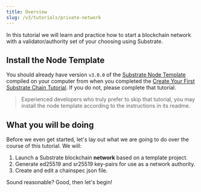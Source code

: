 ```yaml
---
title: Overview
slug: /v3/tutorials/private-network
---
```


In this tutorial we will learn and practice how to start a blockchain network with a
validator/authority set of your choosing using Substrate.

## Install the Node Template

You should already have version `v3.0.0` of the
[Substrate Node Template](https://github.com/substrate-developer-hub/substrate-node-template)
compiled on your computer from when you completed the
[Create Your First Substrate Chain Tutorial](../../tutorials/create-your-first-substrate-chain/).
If you do not, please complete that tutorial.

> Experienced developers who truly prefer to skip that tutorial, you may install the node template
> according to the instructions in its readme.

## What you will be doing

Before we even get started, let's lay out what we are going to do over the course of this tutorial.
We will:

1. Launch a Substrate blockchain **network** based on a template project.
2. Generate ed25519 and sr25519 key-pairs for use as a network authority.
3. Create and edit a chainspec json file.

Sound reasonable? Good, then let's begin!
